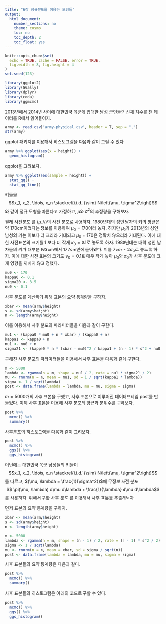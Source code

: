 ```yaml
---
title: "6장 정규분포를 이용한 모형들"
output:
  html_document:
    number_sections: no
    theme: cosmo
    toc: no
    toc_depth: 2
    toc_float: yes
---
```


```r
knitr::opts_chunk$set(
  echo = TRUE, cache = FALSE, error = TRUE,
  fig.width = 8, fig.height = 4
)
set.seed(123)
```

```r
library(ggplot2)
library(GGally)
library(dplyr)
library(coda)
library(ggmcmc)
```

2013년에서 2014년 사이에 대한민국 육군에 입대한 남성 군인들의 신체 치수를 잰 데이터를 R에서 읽어들이자. 

```r
army <- read.csv("army-physical.csv", header = T, sep = ",")
str(army)
```

ggplot 패키지를 이용해서 히스토그램을 다음과 같이 그릴 수 있다. 

```r
army %>% ggplot(aes(x = height)) +
  geom_histogram()
```

qqplot을 그려보자. 

```r
army %>% ggplot(aes(sample = height)) +
  stat_qq() +
  stat_qq_line()
```


키들을 
$$x_1, x_2, \ldots, x_n \stackrel{i.i.d.}{\sim} N\left(\mu, \sigma^2\right)$$
와 같이 정규 모형을 따른다고 가정하고, $\mu$와 $\sigma^2$의 추정량을 구해보자. 

켤레 사전분포
\begin{equation}
\begin{gathered}
\mu |\lambda \sim N\left(\mu_0, \frac{\lambda^{-1}}{\kappa_0}\right) \\
\lambda \sim  Ga\left(\frac{\nu_0}{2} ,\frac{\nu_0}{2}\sigma_0^2\right)  
\end{gathered}
\end{equation}
를 
$(\mu, \lambda)$의 사전 분포로 사용하자. 1980년대의  성인 남자의 키의 평균은 약 170cm이었다는 정보를 이용하여 $\mu_0 = 170$이라 놓자. 하지만 $\mu_0$가 2013년의 성인 남성의 키는 이보다 더 크리라 기대되고 $\mu_0=170$은 정확치 않으리라 기대된다. 이에 대한 사전표본의 크기를 1 보다 더 작게 $\kappa_0 = 0.1$로 놓도록 하자. 1980년대는 대략 성인 남자들의 키가 대부분 163cm에서 177cm안에 들어왔다. 이를 $7cm = 2 \sigma_0$로 놓도록 하자. 이에 대한 사전 표본의 크기도 $\nu_0 = 0.1$로 매우 작게 놓아 $\mu_0$와 $\sigma_0$가 사후 분포에 크게 영향을 끼치지 않고 정했다. 

```r
mu0 <- 170
kappa0 <- 0.1
sigma20 <- 3.5
nu0 <- 0.1
```

사후 분포를 계산하기 위해 표본의 요약 통계량을 구하자. 

```r
xbar <- mean(army$height)
s <- sd(army$height)
n <- length(army$height)
```

이를 이용해서 사후 분포의 파라미터들을 다음과 같이 구한다. 
```r
mu1 <- (kappa0 * mu0 + n * xbar) / (kappa0 + n)
kappa1 <- kappa0 + n
nu1 <- nu0 + n
sigma21 <- (kappa0 * n * (xbar - mu0)^2 / kappa1 + (n - 1) * s^2 + nu0 * sigma20) / nu1
```

구해진 사후 분포의 파라미터들을 이용해서 사후 표본을 다음과 같이 구한다. 
```r
m <- 5000
lambda <- rgamma(n = m, shape = nu1 / 2, rate = nu1 * sigma21 / 2)
mu <- rnorm(n = m, mean = mu1, sd = 1 / sqrt(kappa1 * lambda))
sigma <- 1 / sqrt(lambda)
post <- data.frame(lambda = lambda, mu = mu, sigma = sigma)
```

$m = 5000$개의 사후 표본을 구했고, 사후 표본으로 이루어진 데이터프레임 post를 만들었다. 이제 사후 표본을 이용해 사후 분포의 평균과 분위수를 구해보자. 

```r
post %>%
  mcmc() %>%
  summary()
```

사후분포의 히스토그램을 다음과 같이 그려보자. 

```r
post %>%
  mcmc() %>%
  ggs() %>%
  ggs_histogram()
```

이번에는 대한민국 육군 남성들의 키들이
$$x_1, x_2, \ldots, x_n \stackrel{i.i.d.}{\sim} N\left(\mu, \sigma^2\right)$$
를 따르고, $(\mu, \lambda = \frac{1}{\sigma^2})$에 무정보 사전 분포
$$ \pi(\mu, \lambda) d\mu d\lambda = \frac{1}{\lambda} d\mu d\lambda$$
를 사용하자. 위에서 구한 사후 분포
\begin{equation}
\begin{gathered}
\mu \mid \sigma^2, \mathbf{x}  \sim N\left(\mu | \bar{x}, \frac{\sigma^2}{n} \right)\\
\lambda \mid \mathbf{x}  \sim  G\left(\frac{n-1}{2}, \frac{n-1}{2}s^2 \right)
\end{gathered}
\end{equation}
를 이용해서 사후 표본을 추출해보자. 

먼저 표본의 요약 통계량을 구하자. 
```r
xbar <- mean(army$height)
s <- sd(army$height)
n <- length(army$height)
```

```r
m <- 5000
lambda <- rgamma(n = m, shape = (n - 1) / 2, rate = (n - 1) * s^2 / 2)
sigma <- 1 / sqrt(lambda)
mu <- rnorm(n = m, mean = xbar, sd = sigma / sqrt(n))
post <- data.frame(lambda = lambda, mu = mu, sigma = sigma)
```

사후 표본들의 요약 통계량은 다음과 같다. 

```r
post %>%
  mcmc() %>%
  summary()
```

사후 표본들의 히스토그램은 아래의 코드로 구할 수 있다.
```r
post %>%
  mcmc() %>%
  ggs() %>%
  ggs_histogram()
```